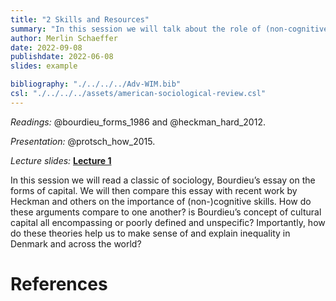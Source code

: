 ```yaml
---
title: "2 Skills and Resources"
summary: "In this session we will talk about the role of (non-cognitive) skills and resources in explaining inequality and stratification"
author: Merlin Schaeffer
date: 2022-09-08
publishdate: 2022-06-08
slides: example

bibliography: "./../../../Adv-WIM.bib"
csl: "./../../../assets/american-sociological-review.csl"
---
```


*Readings:* @bourdieu_forms_1986 and @heckman_hard_2012.

*Presentation:* @protsch_how_2015.

*Lecture slides:* [**Lecture 1**](/Sessions/1-Intro/1-Intro.html)

<!-- ![](/Sessions/1-Correlation-n-Regression/1-Correlation-n-Regression_files/figure-html/min_resid-1.png) -->

In this session we will read a classic of sociology, Bourdieu's essay on the forms of capital. We will then compare this essay with recent work by Heckman and others on the importance of (non-)cognitive skills. How do these arguments compare to one another? is Bourdieu's concept of cultural capital all encompassing or poorly defined and unspecific? Importantly, how do these theories help us to make sense of and explain inequality in Denmark and across the world?

# References